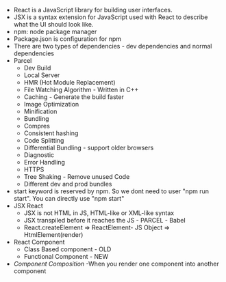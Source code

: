 - React is a JavaScript library for building user interfaces.
- JSX is a syntax extension for JavaScript used with React to describe what the UI should look like.
- npm: node package manager
- Package.json is configuration for npm
- There are two types of dependencies - dev dependencies and normal dependencies
- Parcel 
    - Dev Build
    - Local Server
    - HMR (Hot Module Replacement)
    - File Watching Algorithm - Written in C++
    - Caching - Generate the build faster
    - Image Optimization
    - Minification
    - Bundling
    - Compres
    - Consistent hashing
    - Code Splitting
    - Differential Bundling - support older browsers
    - Diagnostic
    - Error Handling
    - HTTPS
    - Tree Shaking - Remove unused Code
    - Different dev and prod bundles
- start keyword is reserved by npm. So we dont need to user "npm run start". You can directly use "npm start"
- JSX React 
    - JSX is not HTML in JS, HTML-like or XML-like syntax
    - JSX transpiled before it  reaches the JS - PARCEL - Babel
    - React.createElement => ReactElement- JS Object => HtmlElement(render)
- React Component
    - Class Based component - OLD
    - Functional Component - NEW
- *Component Composition* -When you render one component into another component






